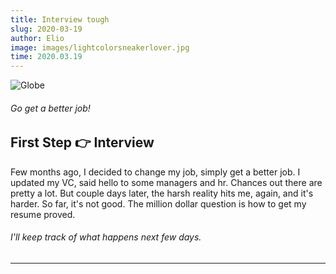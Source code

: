 ```yaml
---
title: Interview tough
slug: 2020-03-19
author: Elio
image: images/lightcolorsneakerlover.jpg
time: 2020.03.19
---
```


![Globe](images/lightcolorsneakerlover.jpg)

###### Go get a better job!

## First Step 👉 Interview

Few months ago, I decided to change my job, simply get a better job. I updated my VC, said hello to some managers and hr.
Chances out there are pretty a lot. But couple days later, the harsh reality hits me, again, and it's harder.
So far, it's not good. The million dollar question is how to get my resume proved.

###### I'll keep track of what happens next few days.

---
